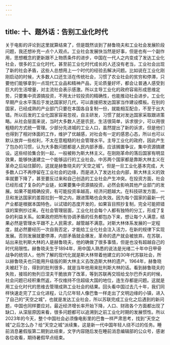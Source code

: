 ```yaml
---
---
---
```

title: 十、题外话：告别工业化时代
---




关于电影的评论到这里就算结束了，但是既然谈到了赫鲁晓夫和工业社会发展阶段问题，我还想补充一点个人观点。工业社会发展快当然是好事，但是也有一个副作用，思想概念的更新跟不上物质条件的进步，中国在一代人之内变成了发达工业化社会，很多的工业化时代，甚至前工业化时代成长的人还没有老当，工业社会出现了新的社会矛盾，这些人总想用上一个时代的经验去解决问题。​
​
比如说在工业化刚刚启动的时候，大多数人口还生活在传统社会，习惯了农业社会的贫穷和停滞，只要他们能够拿到一点现代工业品和精神产品，无论质量好坏，都会让普通人感受到巨大的生活增量，对主流社会表示感激。所以主导工业化的政府容易形成思维定势，只要集中资源搞投资，不用太计较投资的精确性，也能推动社会进步。​
​
工业化早期产业水平落后于发达国家好几代，可以直接把发达国家当作建设模板。在别的国家，已经成熟的产业部门只要在本国各自复制一份，就能相互配合，不至于出大错。所以后发的工业化国家容易忽视，自主研发，习惯了就对发达国家采取跟进策略。从社会层面来说，当时大多数人还是农民，生活很简单，诉求很少，可以用很粗糙的方式统一管理。少部分先进城的工业人口，虽然提出了新的诉求，但是他们也得到了相对体面的工作，维护了优越感，对社会有一定的感恩心态，所以也可以默认放弃一些权利，不太在意粗糙的社会管理水平。​
​
主导工业化的政府，因此产生了包办的习惯，认为大多数问题都是人民内部矛盾，应该搁置争议，集中资源搞建设。这些经验集合到一起，一般被称为斯大林主义。在刚刚革命的落后国家有明显效果，能够快速建立一个能够运行的工业社会。中苏两个国家都是靠斯大林主义在革命之后站住脚的，这就是赫鲁晓夫的“天空之城”。但是一旦工业化基本完成，大多数人口不再停留在工业社会的边缘，而是进入了发达社会内部，斯大林主义的效率就要下降了，甚至要反过来和自己创造的工业社会产生冲突。​
​
在投资方面，社会已经形成了复杂的产业链，如果要集中资源搞投资，必然会影响其他产业部门的发展。如果不能精确投资，有可能投资率越高，经济问题越大。在科技研发方面，一旦和发达国家的差距拉到一带之内，跟进策略也会失效。因为每个国家的最新一代产业都是根据本国特色，以试错的态度开发的，如果盲目照抄复制，完全可能把错误的案例抄过来。​
​
在社会管理层面，工业化社会每个人都有独特的分工，形成了复杂的利益关系。如果政府把所有协调矛盾的任务都包办下来，想让每个人满意，结果必然是管理水平跟不上人民需求，越管越不满意。对斯大林体系发展的一定程度，就必然要经历一次自我否定，才能给工业化社会注入活力，在新的规律下实现发展。否则发展就要停滞，内部矛盾就会爆发，革命的遗产就会被放弃。在苏联，站出来批判斯大林的人是赫鲁晓夫，他的确做了很多事情，但是也没有超越自己的时代局限性。赫鲁晓夫生于1894年，用中国人熟悉的说法是光绪二十年中日甲骨战争的统领人，他所了解的现代化就是斯大林带着他建立的30年代苏联社会，所以赫鲁晓夫也只能用升级版的斯大林主义去改造斯大林的遗产。1964年，赫鲁晓夫被赶下台，得到的批判很多，就是当年他用来批判斯大林的话。​
​
看到赫鲁晓夫的失败，接班的勃列日涅夫干脆放弃了改革，等到苏联再交班给戈尔巴乔夫的时候，社会问题已经积重然返，不仅维持不住超级大国的地位，连生存都是问题。这就是用工业化时代的思维去管理成熟工业社会的结果。回头看中国过去几十年，我们同样快速走完了工业化进程，让几亿年轻人像巴鲁一样走出了文明边缘的小镇，进入了自己的“天空之城”，也就是发达工业社会，所以苏联完成工业化之后遇到的新问题，中国也同样要应对。最近经济增长率开始下降，人口、财政各个方面都出现了缺口，从深层原因来看，很多问题都可以追溯到之前工业化时期的发展惯性。所以2023年的今天，整个中国社会必须像电影里的巴鲁一样严肃思考，找到“天空之城”之后怎么办？​
​
给“天空之城”派续集，这是新一代中国年轻人绕不过的任务。睡前消息暑假版第二期到此结束，文字内容随后发在睡前消息编辑部的公众号，感谢各位收看，期待暑假早点结束。​
​


